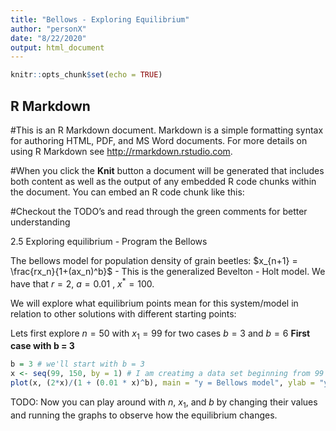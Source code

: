 ```yaml
---
title: "Bellows - Exploring Equilibrium"
author: "personX"
date: "8/22/2020"
output: html_document
---
```


```r
knitr::opts_chunk$set(echo = TRUE)
```

## R Markdown

#This is an R Markdown document. Markdown is a simple formatting syntax for authoring HTML, PDF, and MS Word documents. For more details on using R Markdown see <http://rmarkdown.rstudio.com>.

#When you click the **Knit** button a document will be generated that includes both content as well as the output of any embedded R code chunks within the document. You can embed an R code chunk like this:


#Checkout the TODO's and read through the green comments for better understanding

2.5 Exploring equilibrium - Program the Bellows 

The bellows model for population density of grain beetles:
$x_{n+1} = \frac{rx_n}{1+(ax_n)^b}$ - This is the generalized Bevelton - Holt model. We have that $r = 2$, $a = 0.01$ , $x^* = 100$. 

We will explore what equilibrium points mean for this system/model in relation to other solutions with different starting points:

Lets first explore $n = 50$ with $x_1 = 99$ for two cases $b = 3$ and $b = 6$
$\textbf{First case with b = 3}$
```r
b = 3 # we'll start with b = 3
x <- seq(99, 150, by = 1) # I am creatimg a data set beginning from 99 to 150(exclusive) with increaments of 1 (for n = 50)
plot(x, (2*x)/(1 + (0.01 * x)^b), main = "y = Bellows model", ylab = "y", type = "l", col = "blue")
```

 
TODO: Now you can play around with $n$, $x_1$, and $b$ by changing their values and running the graphs to observe how the equilibrium changes.
